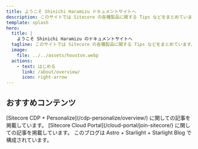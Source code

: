 ```yaml
---
title: ようこそ Shinichi Haramizu ドキュメントサイトへ
description: このサイトでは Sitecore の各種製品に関する Tips などをまとめています。
template: splash
hero:
  title: |
    ようこそ Shinichi Haramizu のドキュメントサイトへ
  tagline: このサイトでは Sitecore の各種製品に関する Tips などをまとめています。
  image:
    file: ../../assets/houston.webp
  actions:
    - text: はじめる
      link: /about/overview/
      icon: right-arrow
---
```



## おすすめコンテンツ

<CardGrid stagger>
  <Card title="Engagement" icon="pencil">
    [Sitecore CDP + Personalize](/cdp-personalize/overview/) に関しての記事を掲載しています。
  </Card>
  <Card title="Sitecore Composable DXP" icon="add-document">
    [Sitecore Cloud Portal](/cloud-portal/join-sitecore/) に関しての記事を掲載しています。
  </Card>
  <Card title="Astro" icon="setting">
    このブログは Astro + Starlight + Starlight Blog で構成されています。
  </Card>
</CardGrid>

